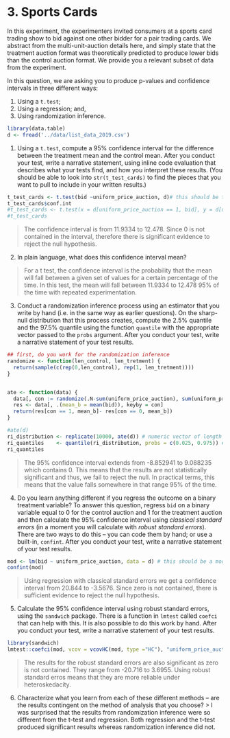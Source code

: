 # 3. Sports Cards

In this experiment, the experimenters invited consumers at a sports card trading show to bid against one other bidder for a pair trading cards.  We abstract from the multi-unit-auction details here, and simply state that the treatment auction format was theoretically predicted to produce lower bids than the control auction format.  We provide you a relevant subset of data from the experiment.

In this question, we are asking you to produce p-values and confidence intervals in three different ways: 

1. Using a `t.test`; 
2. Using a regression; and,
3. Using randomization inference. 

```r
library(data.table)
d <- fread('../data/list_data_2019.csv')
```

1. Using a `t.test`, compute a 95% confidence interval for the difference between the treatment mean and the control mean. After you conduct your test, write a narrative statement, using inline code evaluation that describes what your tests find, and how you interpret these results. (You should be able to look into `str(t_test_cards)` to find the pieces that you want to pull to include in your written results.) 

```r
t_test_cards <- t.test(bid ~uniform_price_auction, d)# this should be the t.test object. Extract pieces from this object in-text below the code chunk. 
t_test_cards$conf.int
#t_test_cards <- t.test(x = d[uniform_price_auction == 1, bid], y = d[uniform_price_auction == 0, bid])
#t_test_cards
```
> The confidence interval is from 11.9334 to 12.478. Since 0 is not contained in the interval, therefore there is significant evidence to reject the null hypothesis.

2. In plain language, what does this confidence interval mean? 

> For a t test, the confidence interval is the probability that the mean will fall between a given set of values for a certain percentage of the time. In this test, the mean will fall between 11.9334 to 12.478 95% of the time with repeated experimentation.

3. Conduct a randomization inference process using an estimator that you write by hand (i.e. in the same way as earlier questions). On the sharp-null distribution that this process creates, compute the 2.5% quantile and the 97.5% quantile using the function `quantile` with the appropriate vector passed to the `probs` argument. After you conduct your test, write a narrative statement of your test results. 

```r
## first, do you work for the randomization inference
randomize <- function(len_control, len_tretment) {
  return(sample(c(rep(0,len_control), rep(1, len_tretment))))
}


ate <- function(data) {
  data[, con := randomize(.N-sum(uniform_price_auction), sum(uniform_price_auction))]
  res <- data[, .(mean_b = mean(bid)), keyby = con]
  return(res[con == 1, mean_b]- res[con == 0, mean_b])
}

#ate(d)
ri_distribution <- replicate(10000, ate(d)) # numeric vector of length equal to your number of RI permutations
ri_quantiles    <- quantile(ri_distribution, probs = c(0.025, 0.975)) # there's a built-in to pull these. 
ri_quantiles
```
> The 95% confidence interval extends from -8.852941 to 9.088235 which contains 0. This means that the results are not statistically significant and thus, we fail to reject the null. In practical terms, this means that the value falls somewhere in that range 95% of the time.

4. Do you learn anything different if you regress the outcome on a binary treatment variable? To answer this question, regress `bid` on a binary variable equal to 0 for the control auction and 1 for the treatment auction and then calculate the 95% confidence interval using *classical standard errors* (in a moment you will calculate with *robust standard errors*). There are two ways to do this -- you can code them by hand; or use a built-in, `confint`. After you conduct your test, write a narrative statement of your test results. 

```r
mod <- lm(bid ~ uniform_price_auction, data = d) # this should be a model object, class = 'lm'. 
confint(mod)
```
> Using regression with classical standard errors we get a confidence interval from 20.844 to -3.5676. Since zero is not contained, there is sufficient evidence to reject the null hypothesis.

5. Calculate the 95% confidence interval using robust standard errors, using the `sandwich` package. There is a function in `lmtest` called `coefci` that can help with this. It is also possible to do this work by hand. After you conduct your test, write a narrative statement of your test results.

```r
library(sandwich)
lmtest::coefci(mod, vcov = vcovHC(mod, type ="HC"), "uniform_price_auction")
```
> The results for the robust standard errors are also significant as zero is not contained. They range from -20.716 to 3.6955. Using robust standard erros means that they are more reliable under heteroskedacity. 

6. Characterize what you learn from each of these different methods -- are the results contingent on the method of analysis that you choose? 
> I was surprised that the results from randomization inference were so different from the t-test and regression. Both regression and the t-test produced significant results whereas randomization inference did not. 
